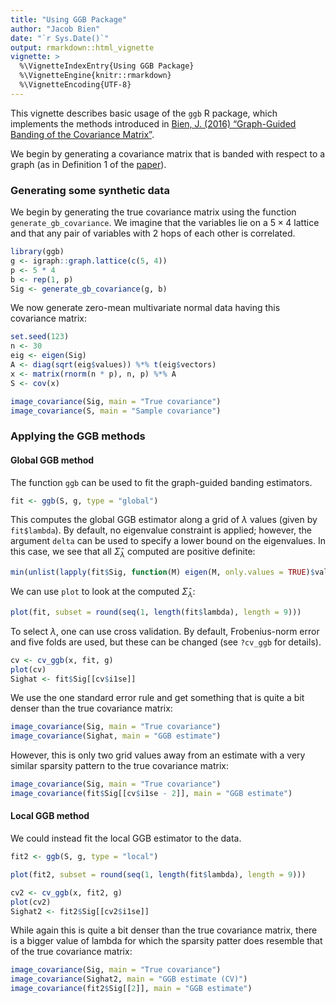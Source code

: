 ```yaml
---
title: "Using GGB Package"
author: "Jacob Bien"
date: "`r Sys.Date()`"
output: rmarkdown::html_vignette
vignette: >
  %\VignetteIndexEntry{Using GGB Package}
  %\VignetteEngine{knitr::rmarkdown}
  %\VignetteEncoding{UTF-8}
---
```


This vignette describes basic usage of the `ggb` R package, which implements the methods introduced in [Bien, J. (2016) "Graph-Guided Banding of the Covariance Matrix"](http://arxiv.org/abs/1606.00451).

We begin by generating a covariance matrix that is banded with respect to a graph (as in Definition 1 of the [paper](http://arxiv.org/abs/1606.00451)).

### Generating some synthetic data

We begin by generating the true covariance matrix using the function `generate_gb_covariance`.  We imagine that the variables lie on a $5\times 4$ lattice and that any pair of variables with 2 hops of each other is correlated.

```r
library(ggb)
g <- igraph::graph.lattice(c(5, 4))
p <- 5 * 4
b <- rep(1, p)
Sig <- generate_gb_covariance(g, b)
```

We now generate zero-mean multivariate normal data having this covariance matrix:
```r
set.seed(123)
n <- 30
eig <- eigen(Sig)
A <- diag(sqrt(eig$values)) %*% t(eig$vectors)
x <- matrix(rnorm(n * p), n, p) %*% A
S <- cov(x)
```

```r
image_covariance(Sig, main = "True covariance")
image_covariance(S, main = "Sample covariance")
```

### Applying the GGB methods

#### Global GGB method

The function `ggb` can be used to fit the graph-guided banding estimators.

```r
fit <- ggb(S, g, type = "global")
```

This computes the global GGB estimator along a grid of $\lambda$ values (given by `fit$lambda`).  By default, no eigenvalue constraint is applied; however, the argument `delta` can be used to specify a lower bound on the eigenvalues.  In this case, we see that all $\hat\Sigma_\lambda$ computed are positive definite:
```r
min(unlist(lapply(fit$Sig, function(M) eigen(M, only.values = TRUE)$values)))
```

We can use `plot` to look at the computed $\hat\Sigma_\lambda$:

```r
plot(fit, subset = round(seq(1, length(fit$lambda), length = 9)))
```

To select $\lambda$, one can use cross validation.  By default, Frobenius-norm error and five folds are used, but these can be changed (see `?cv_ggb` for details).

```r
cv <- cv_ggb(x, fit, g)
plot(cv)
Sighat <- fit$Sig[[cv$i1se]]
```

We use the one standard error rule and get something that is quite a bit denser than the true covariance matrix:

```r
image_covariance(Sig, main = "True covariance")
image_covariance(Sighat, main = "GGB estimate")
```

However, this is only two grid values away from an estimate with a very similar sparsity pattern to the true covariance matrix:

```r
image_covariance(Sig, main = "True covariance")
image_covariance(fit$Sig[[cv$i1se - 2]], main = "GGB estimate")
```


#### Local GGB method

We could instead fit the local GGB estimator to the data.

```r
fit2 <- ggb(S, g, type = "local")
```

```r
plot(fit2, subset = round(seq(1, length(fit$lambda), length = 9)))
```

```r
cv2 <- cv_ggb(x, fit2, g)
plot(cv2)
Sighat2 <- fit2$Sig[[cv2$i1se]]
```

While again this is quite a bit denser than the true covariance matrix, there is a bigger value of lambda for which the sparsity patter does resemble that of the true covariance matrix:
```r
image_covariance(Sig, main = "True covariance")
image_covariance(Sighat2, main = "GGB estimate (CV)")
image_covariance(fit2$Sig[[2]], main = "GGB estimate")
```
